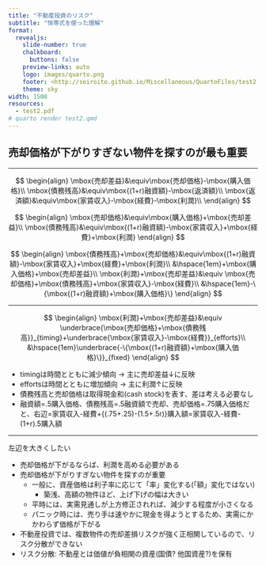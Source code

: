 ```yaml
---
title: "不動産投資のリスク"
subtitle: "恒等式を使った理解"
format:
  revealjs: 
    slide-number: true
    chalkboard: 
      buttons: false
    preview-links: auto
    logo: images/quarto.png
    footer: <http://seiroito.github.io/Miscellaneous/QuartoFiles/test2.html>
    theme: sky
width: 1500
resources:
  - test2.pdf
# quarto render test2.qmd
---
```


## 売却価格が下がりすぎない物件を探すのが最も重要

----

::: {.incremental}
$$
\begin{align}
\mbox{売却差益}&\equiv\mbox{売却価格}-\mbox{購入価格}\\
\mbox{債務残高}&\equiv\mbox{(1+r)融資額}-\mbox{返済額}\\
\mbox{返済額}&\equiv\mbox{家賃収入}-\mbox{経費}-\mbox{利潤}\\
\end{align}
$$
:::
::: {.incremental}
$$
\begin{align}
\mbox{売却価格}&\equiv\mbox{購入価格}+\mbox{売却差益}\\
\mbox{債務残高}&\equiv\mbox{(1+r)融資額}-\mbox{家賃収入}+\mbox{経費}+\mbox{利潤}
\end{align}
$$
:::
::: {.incremental}
$$
\begin{align}
\mbox{債務残高}+\mbox{売却価格}&\equiv\mbox{(1+r)融資額}-\mbox{家賃収入}+\mbox{経費}+\mbox{利潤}\\
&\hspace{1em}+\mbox{購入価格}+\mbox{売却差益}\\
\mbox{利潤}+\mbox{売却差益}&\equiv
\mbox{売却価格}+\mbox{債務残高}+\mbox{家賃収入}-\mbox{経費}\\
&\hspace{1em}-\{\mbox{(1+r)融資額}+\mbox{購入価格}\}
\end{align}
$$
:::

----

$$
\begin{align}
\mbox{利潤}+\mbox{売却差益}&\equiv
\underbrace{\mbox{売却価格}+\mbox{債務残高}}_{timing}+\underbrace{\mbox{家賃収入}-\mbox{経費}}_{efforts}\\
&\hspace{1em}\underbrace{-\{\mbox{(1+r)融資額}+\mbox{購入価格}\}}_{fixed}
\end{align}
$$

::: {.incremental}
* timingは時間とともに減少傾向 &rarr; 主に売却差益&darr;に反映  
* effortsは時間とともに増加傾向 &rarr; 主に利潤&uarr;に反映  
* 債務残高と売却価格は取得現金和(cash stock)を表す、差は考える必要なし  
* 融資額=.5購入価格、債務残高=.5融資額で売却、売却価格=.75購入価格だと、右辺=家賃収入-経費+\{(.75+.25)-(1.5+.5r)\}購入額=家賃収入-経費-(1+r).5購入額  
:::

----
左辺を大きくしたい  

::: {.incremental}
* 売却価格が下がるならば、利潤を高める必要がある  
* 売却価格が下がりすぎない物件を探すのが重要  
   * 一般に、資産価格は利子率に応じて「率」変化する(「額」変化ではない)  
     * 築浅、高額の物件ほど、上げ下げの幅は大きい  
   * 平時には、実需見通しが上方修正されれば、減少する程度が小さくなる  
   * パニック時には、売り手は速やかに現金を得ようとするため、実需にかかわらず価格が下がる  
* 不動産投資では、複数物件の売却差損リスクが強く正相関しているので、リスク分散ができない   
* リスク分散: 不動産とは価値が負相関の資産(国債? 他国資産?)を保有  
:::


